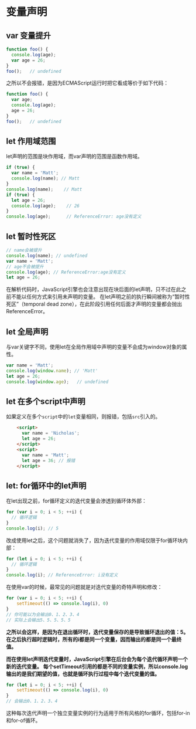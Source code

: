 # 变量声明

## var 变量提升

```js 
function foo() {
  console.log(age);
  var age = 26;
}
foo();   // undefined
```

之所以不会报错，是因为ECMAScript运行时把它看成等价于如下代码：

```js title=变量提升后
function foo() {
  var age;
  console.log(age);
  age = 26;
}
foo();   // undefined
```

## let 作用域范围

let声明的范围是块作用域，而var声明的范围是函数作用域。

```js title=let作用域
if (true) {
  var name = 'Matt';
  console.log(name); // Matt
}
console.log(name);    // Matt
if (true) {
  let age = 26;
  console.log(age);    // 26
}
console.log(age);      // ReferenceError: age没有定义
```

## let 暂时性死区

```js title=
// name会被提升
console.log(name); // undefined
var name = 'Matt';
// age不会被提升
console.log(age); // ReferenceError:age没有定义
let age = 26;
```

在解析代码时，JavaScript引擎也会注意出现在块后面的let声明，只不过在此之前不能以任何方式来引用未声明的变量。
在let声明之前的执行瞬间被称为“暂时性死区”（temporal dead zone），在此阶段引用任何后面才声明的变量都会抛出ReferenceError。

## let 全局声明

与var关键字不同，使用let在全局作用域中声明的变量不会成为window对象的属性。

```js title=
var name = 'Matt';
console.log(window.name); // 'Matt'
let age = 26;
console.log(window.age);   // undefined
```

## let 在多个script中声明

如果定义在多个`script`中的`let`变量相同，则报错，包括`src`引入的。

```html
    <script>
      var name = 'Nicholas';
      let age = 26;
    </script>
    <script>
      var name = 'Matt';
      let age = 36; // 报错
    </script>
```

## let: for循环中的let声明

在let出现之前，for循环定义的迭代变量会渗透到循环体外部：

```js title=
for (var i = 0; i < 5; ++i) {
  // 循环逻辑
}
console.log(i); // 5
```

改成使用let之后，这个问题就消失了，因为迭代变量的作用域仅限于for循环块内部：

```js title=
for (let i = 0; i < 5; ++i) {
  // 循环逻辑
}
console.log(i); // ReferenceError: i没有定义
```

在使用var的时候，最常见的问题就是对迭代变量的奇特声明和修改：

```js title=var + for + setTimeout
for (var i = 0; i < 5; ++i) {
    setTimeout(() => console.log(i), 0)
}
// 你可能以为会输出0、1、2、3、4
// 实际上会输出5、5、5、5、5
```

**之所以会这样，是因为在退出循环时，迭代变量保存的是导致循环退出的值：5。
在之后执行超时逻辑时，所有的i都是同一个变量，因而输出的都是同一个最终值。**

**而在使用let声明迭代变量时，JavaScript引擎在后台会为每个迭代循环声明一个新的迭代变量。
每个setTimeout引用的都是不同的变量实例，所以console.log输出的是我们期望的值，也就是循环执行过程中每个迭代变量的值。**

```js title=
for (let i = 0; i < 5; ++i) {
    setTimeout(() => console.log(i), 0)
}
// 会输出0、1、2、3、4
```

这种每次迭代声明一个独立变量实例的行为适用于所有风格的for循环，包括for-in和for-of循环。
